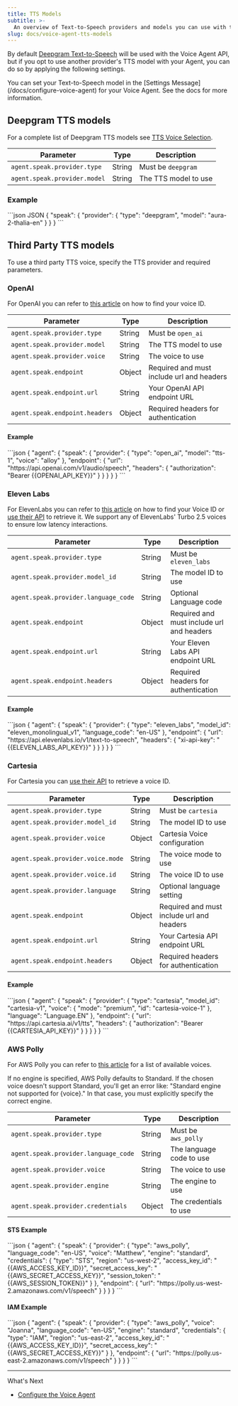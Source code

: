 ```yaml
---
title: TTS Models
subtitle: >-
  An overview of Text-to-Speech providers and models you can use with the Voice Agent API.
slug: docs/voice-agent-tts-models
---
```


By default [Deepgram Text-to-Speech](/docs/tts-models) will be used with the Voice Agent API, but if you opt to use another provider's TTS model with your Agent, you can do so by applying the following settings.

<Info>
  You can set your Text-to-Speech model in the [Settings Message](/docs/configure-voice-agent) for your Voice Agent. See the docs for more information.
</Info>

## Deepgram TTS models

For a complete list of Deepgram TTS models see [TTS Voice Selection](/docs/tts-models).

| Parameter | Type | Description |
|-----------|------|-------------|
| `agent.speak.provider.type` | String | Must be `deepgram` |
| `agent.speak.provider.model` | String | The TTS model to use |

### Example

<CodeGroup>
  ```json JSON
  {
    "speak": {
      "provider": {
        "type": "deepgram",
        "model": "aura-2-thalia-en"
      }
    }
  }
  ```
</CodeGroup>

## Third Party TTS models

To use a third party TTS voice, specify the TTS provider and required parameters.

### OpenAI

For OpenAI you can refer to [this article](https://platform.openai.com/docs/guides/text-to-speech/voices) on how to find your voice ID.

| Parameter | Type | Description |
|-----------|------|-------------|
| `agent.speak.provider.type` | String | Must be `open_ai` |
| `agent.speak.provider.model` | String | The TTS model to use |
| `agent.speak.provider.voice` | String | The voice to use |
| `agent.speak.endpoint` | Object | Required and must include url and headers |
| `agent.speak.endpoint.url` | String | Your OpenAI API endpoint URL |
| `agent.speak.endpoint.headers` | Object | Required headers for authentication |

#### Example

<CodeGroup>
```json
{
  "agent": {
    "speak": {
      "provider": {
        "type": "open_ai",
        "model": "tts-1",
        "voice": "alloy"
      },
      "endpoint": {
        "url": "https://api.openai.com/v1/audio/speech",
        "headers": {
          "authorization": "Bearer {{OPENAI_API_KEY}}"
        }
      }
    }
  }
}
```
</CodeGroup>

### Eleven Labs

For ElevenLabs you can refer to [this article](https://help.elevenlabs.io/hc/en-us/articles/14599760033937-How-do-I-find-my-voices-ID-of-my-voices-via-the-website-and-through-the-API) on how to find your Voice ID or [use their API](https://elevenlabs.io/docs/api-reference/voices/get-all) to retrieve it. We support any of ElevenLabs' Turbo 2.5 voices to ensure low latency interactions.

| Parameter | Type | Description |
|-----------|------|-------------|
| `agent.speak.provider.type` | String | Must be `eleven_labs` |
| `agent.speak.provider.model_id` | String | The model ID to use |
| `agent.speak.provider.language_code` | String | Optional Language code |
| `agent.speak.endpoint` | Object | Required and must include url and headers |
| `agent.speak.endpoint.url` | String | Your Eleven Labs API endpoint URL |
| `agent.speak.endpoint.headers` | Object | Required headers for authentication |

#### Example

<CodeGroup>
```json
{
  "agent": {
    "speak": {
      "provider": {
        "type": "eleven_labs",
        "model_id": "eleven_monolingual_v1",
        "language_code": "en-US"
      },
      "endpoint": {
        "url": "https://api.elevenlabs.io/v1/text-to-speech",
        "headers": {
          "xi-api-key": "{{ELEVEN_LABS_API_KEY}}"
        }
      }
    }
  }
}
```
</CodeGroup>

### Cartesia

For Cartesia you can [use their API](https://docs.cartesia.ai/api-reference/voices/list) to retrieve a voice ID.

| Parameter | Type | Description |
|-----------|------|-------------|
| `agent.speak.provider.type` | String | Must be `cartesia` |
| `agent.speak.provider.model_id` | String | The model ID to use |
| `agent.speak.provider.voice` | Object | Cartesia Voice configuration |
| `agent.speak.provider.voice.mode` | String | The voice mode to use |
| `agent.speak.provider.voice.id` | String | The voice ID to use |
| `agent.speak.provider.language` | String | Optional language setting |
| `agent.speak.endpoint` | Object | Required and must include url and headers |
| `agent.speak.endpoint.url` | String | Your Cartesia API endpoint URL |
| `agent.speak.endpoint.headers` | Object | Required headers for authentication |

#### Example

<CodeGroup>
```json
{
  "agent": {
    "speak": {
      "provider": {
        "type": "cartesia",
        "model_id": "cartesia-v1",
        "voice": {
          "mode": "premium",
          "id": "cartesia-voice-1"
        },
        "language": "Language.EN"
      },
      "endpoint": {
        "url": "https://api.cartesia.ai/v1/tts",
        "headers": {
          "authorization": "Bearer {{CARTESIA_API_KEY}}"
        }
      }
    }
  }
}
```
</CodeGroup>

### AWS Polly

For AWS Polly you can refer to [this article](https://docs.aws.amazon.com/polly/latest/dg/available-voices.html) for a list of available voices.

<Warning>
  If no engine is specified, AWS Polly defaults to Standard. If the chosen voice doesn't support Standard, you'll get an error like: "Standard engine not supported for {voice}." In that case, you must explicitly specify the correct engine.
</Warning>

| Parameter | Type | Description |
|-----------|------|-------------|
| `agent.speak.provider.type` | String | Must be `aws_polly` |
| `agent.speak.provider.language_code` | String | The language code to use |
| `agent.speak.provider.voice` | String | The voice to use |
| `agent.speak.provider.engine` | String | The engine to use |
| `agent.speak.provider.credentials` | Object | The credentials to use |

#### STS Example
<CodeGroup>
```json
{
  "agent": {
    "speak": {
      "provider": {
        "type": "aws_polly",
        "language_code": "en-US",
        "voice": "Matthew",
        "engine": "standard",
        "credentials": {
          "type": "STS",
          "region": "us-west-2",
          "access_key_id": "{{AWS_ACCESS_KEY_ID}}",
          "secret_access_key": "{{AWS_SECRET_ACCESS_KEY}}",
          "session_token": "{{AWS_SESSION_TOKEN}}"
        }
      },
      "endpoint": {
        "url": "https://polly.us-west-2.amazonaws.com/v1/speech"
      }
    }
  }
}
```
</CodeGroup>

#### IAM Example

<CodeGroup>
```json
{
  "agent": {
    "speak": {
      "provider": {
        "type": "aws_polly",
        "voice": "Joanna",
        "language_code": "en-US",
        "engine": "standard",
        "credentials": {
          "type": "IAM",
          "region": "us-east-2",
          "access_key_id": "{{AWS_ACCESS_KEY_ID}}",
          "secret_access_key": "{{AWS_SECRET_ACCESS_KEY}}"
        }
      },
      "endpoint": {
        "url": "https://polly.us-east-2.amazonaws.com/v1/speech"
      }
    }
  }
}
```
</CodeGroup>

***

What's Next

* [Configure the Voice Agent](/docs/configure-voice-agent)
